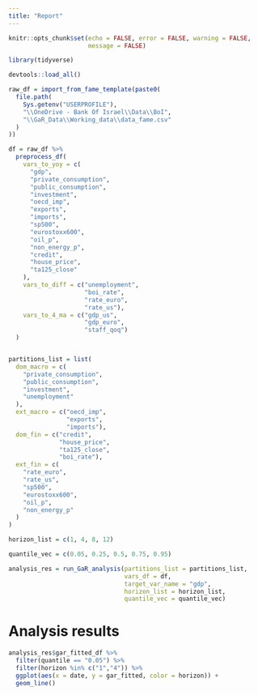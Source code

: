 ```yaml
---
title: "Report"
---
```


```r

knitr::opts_chunk$set(echo = FALSE, error = FALSE, warning = FALSE,
                      message = FALSE)

```

```r

library(tidyverse)

devtools::load_all()

```


```r

raw_df = import_from_fame_template(paste0(
  file.path(
    Sys.getenv("USERPROFILE"),
    "\\OneDrive - Bank Of Israel\\Data\\BoI",
    "\\GaR_Data\\Working_data\\data_fame.csv"
  )
))

df = raw_df %>%
  preprocess_df(
    vars_to_yoy = c(
      "gdp",
      "private_consumption",
      "public_consumption",
      "investment",
      "oecd_imp",
      "exports",
      "imports",
      "sp500",
      "eurostoxx600",
      "oil_p",
      "non_energy_p",
      "credit",
      "house_price",
      "ta125_close"
    ),
    vars_to_diff = c("unemployment",
                     "boi_rate",
                     "rate_euro",
                     "rate_us"),
    vars_to_4_ma = c("gdp_us",
                     "gdp_euro",
                     "staff_qoq")
  )



```

```r

partitions_list = list(
  dom_macro = c(
    "private_consumption",
    "public_consumption",
    "investment",
    "unemployment"
  ),
  ext_macro = c("oecd_imp",
                "exports",
                "imports"),
  dom_fin = c("credit",
              "house_price",
              "ta125_close",
              "boi_rate"),
  ext_fin = c(
    "rate_euro",
    "rate_us",
    "sp500",
    "eurostoxx600",
    "oil_p",
    "non_energy_p"
  )
)

horizon_list = c(1, 4, 8, 12)

quantile_vec = c(0.05, 0.25, 0.5, 0.75, 0.95)

```

```r

analysis_res = run_GaR_analysis(partitions_list = partitions_list,
                                vars_df = df,
                                target_var_name = "gdp",
                                horizon_list = horizon_list,
                                quantile_vec = quantile_vec)

```

# Analysis results

```r

analysis_res$gar_fitted_df %>%
  filter(quantile == "0.05") %>% 
  filter(horizon %in% c("1","4")) %>% 
  ggplot(aes(x = date, y = gar_fitted, color = horizon)) + 
  geom_line()

```

